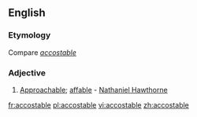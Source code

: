 ==English==

===Etymology===
Compare {{etyl|fr}} ''[[accostable]]''

===Adjective===
{{en-adj}}

# {{rare}} [[approachable|Approachable]]; [[affable]] - [[w:Nathaniel Hawthorne|Nathaniel Hawthorne]]

[[fr:accostable]]
[[pl:accostable]]
[[vi:accostable]]
[[zh:accostable]]